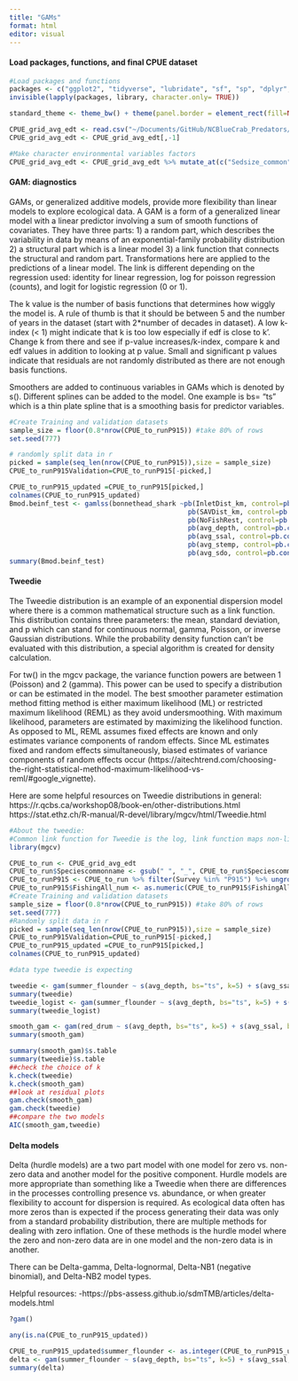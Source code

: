 ```yaml
---
title: "GAMs"
format: html
editor: visual
---
```


#### Load packages, functions, and final CPUE dataset

```r
#Load packages and functions 
packages <- c("ggplot2", "tidyverse", "lubridate", "sf", "sp", "dplyr", "rnaturalearth", "readr", "readxl", "spatialEco", "rstatix", "viridis", "BBmisc", "corrplot")
invisible(lapply(packages, library, character.only= TRUE))

standard_theme <- theme_bw() + theme(panel.border = element_rect(fill=NA, colour = "black")) + theme(panel.grid.major = element_blank(), panel.grid.minor = element_blank()) + theme(legend.text.align= 0, legend.title= element_text(size = 12), legend.text = element_text(size= 10), axis.text=element_text(size=10), axis.title=element_text(size=12))

CPUE_grid_avg_edt <- read.csv("~/Documents/GitHub/NCBlueCrab_Predators/Data/CPUE/CPUE_grid_avg_edt.csv")
CPUE_grid_avg_edt <- CPUE_grid_avg_edt[,-1]

#Make character environmental variables factors
CPUE_grid_avg_edt <- CPUE_grid_avg_edt %>% mutate_at(c("Sedsize_common", "ShorelineType", "ITP", "Survey"), as.factor)
```

#### GAM: diagnostics

GAMs, or generalized additive models, provide more flexibility than linear models to explore ecological data. A GAM is a form of a generalized linear model with a linear predictor involving a sum of smooth functions of covariates. They have three parts: 1) a random part, which describes the variability in data by means of an exponential-family probability distribution 2) a structural part which is a linear model 3) a link function that connects the structural and random part. Transformations here are applied to the predictions of a linear model. The link is different depending on the regression used: identity for linear regression, log for poisson regression (counts), and logit for logistic regression (0 or 1).

The k value is the number of basis functions that determines how wiggly the model is. A rule of thumb is that it should be between 5 and the number of years in the dataset (start with 2*number of decades in dataset). A low k-index (< 1) might indicate that k is too low especially if edf is close to k'. Change k from there and see if p-value increases/k-index, compare k and edf values in addition to looking at p value. Small and significant p values indicate that residuals are not randomly distributed as there are not enough basis functions. 

Smoothers are added to continuous variables in GAMs which is denoted by s(). Different splines can be added to the model. One example is bs= "ts" which is a thin plate spline that is a smoothing basis for predictor variables. 

```r

#Create Training and validation datasets
sample_size = floor(0.8*nrow(CPUE_to_runP915)) #take 80% of rows 
set.seed(777)

# randomly split data in r
picked = sample(seq_len(nrow(CPUE_to_runP915)),size = sample_size)
CPUE_to_runP915Validation=CPUE_to_runP915[-picked,]

CPUE_to_runP915_updated =CPUE_to_runP915[picked,]
colnames(CPUE_to_runP915_updated)
Bmod.beinf_test <- gamlss(bonnethead_shark ~pb(InletDist_km, control=pb.control(method="GAIC")) +  pb(red_drum, control=pb.control(method="GAIC")) + 
                                             pb(SAVDist_km, control=pb.control(method="GAIC")) + 
                                             pb(NoFishRest, control=pb.control(method="GAIC")) +
                                             pb(avg_depth, control=pb.control(method="GAIC")) +
                                             pb(avg_ssal, control=pb.control(method="GAIC")) +
                                             pb(avg_stemp, control=pb.control(method="GAIC")) +
                                             pb(avg_sdo, control=pb.control(method="GAIC")) + Sedsize_common + ShorelineType, data=na.omit(CPUE_to_runP915_updated),family=BEINF0,n.cyc=ncyc, c.crit=ccrit)
summary(Bmod.beinf_test)   

```

#### Tweedie 

The Tweedie distribution is an example of an exponential dispersion model where there is a common mathematical structure such as a link function. This distribution contains three parameters: the mean, standard deviation, and p which can stand for continuous normal, gamma, Poisson, or inverse Gaussian distributions. While the probability density function can't be evaluated with this distribution, a special algorithm is created for density calculation. 

For tw() in the mgcv package, the variance function powers are between 1 (Poisson) and 2 (gamma). This power can be used to specify a distribution or can be estimated in the model. The best smoother parameter estimation method fitting method is either maximum likelihood (ML) or restricted maximum likelihood (REML) as they avoid undersmoothing. With maximum likelihood, parameters are estimated by maximizing the likelihood function. As opposed to ML, REML assumes fixed effects are known and only estimates variance components of random effects. Since ML estimates fixed and random effects simultaneously, biased estimates of variance components of random effects occur (https://aitechtrend.com/choosing-the-right-statistical-method-maximum-likelihood-vs-reml/#google_vignette). 

Here are some helpful resources on Tweedie distributions in general:
https://r.qcbs.ca/workshop08/book-en/other-distributions.html
https://stat.ethz.ch/R-manual/R-devel/library/mgcv/html/Tweedie.html

```r
#About the tweedie: 
#Common link function for Tweedie is the log, link function maps non-linear relationship to linear one
library(mgcv)

CPUE_to_run <- CPUE_grid_avg_edt
CPUE_to_run$Speciescommonname <- gsub(" ", "_", CPUE_to_run$Speciescommonname)
CPUE_to_runP915 <- CPUE_to_run %>% filter(Survey %in% "P915") %>% ungroup() %>% pivot_wider(names_from = "Speciescommonname", values_from = "mean_CPUE_stdzd") 
CPUE_to_runP915$FishingAll_num <- as.numeric(CPUE_to_runP915$FishingAll_num)
#Create Training and validation datasets
sample_size = floor(0.8*nrow(CPUE_to_runP915)) #take 80% of rows 
set.seed(777)
#Randomly split data in r
picked = sample(seq_len(nrow(CPUE_to_runP915)),size = sample_size)
CPUE_to_runP915Validation=CPUE_to_runP915[-picked,]
CPUE_to_runP915_updated =CPUE_to_runP915[picked,]
colnames(CPUE_to_runP915_updated)

#data type tweedie is expecting 

tweedie <- gam(summer_flounder ~ s(avg_depth, bs="ts", k=5) + s(avg_ssal, bs="ts", k=5) + s(avg_stemp, bs="ts", k=5) + s(avg_sdo, bs="ts", k=5) + s(SAVDist_km, bs="ts", k=5) + s(InletDist_km, bs="ts", k=5) + s(NoFishRest, bs="ts", k=5) + s(black_drum, bs="ts", k=5) + factor(FishingAll_num) + factor(Sedsize_common), family= tw(link= "log"), data= CPUE_to_runP915_updated, method= "REML")
summary(tweedie)    
tweedie_logist <- gam(summer_flounder ~ s(avg_depth, bs="ts", k=5) + s(avg_ssal, bs="ts", k=5) + s(avg_stemp, bs="ts", k=5) + s(avg_sdo, bs="ts", k=5) + s(SAVDist_km, bs="ts", k=5) + s(InletDist_km, bs="ts", k=5) + s(NoFishRest, bs="ts", k=5) + s(black_drum, bs="ts", k=5) + factor(FishingAll_num) + factor(Sedsize_common), family= tw(link= "logit"), data= CPUE_to_runP915_updated, method= "REML")
summary(tweedie_logist)  

smooth_gam <- gam(red_drum ~ s(avg_depth, bs="ts", k=5) + s(avg_ssal, bs="ts", k=5) + s(avg_stemp, bs="ts", k=5) + s(avg_sdo, bs="ts", k=5) + Sedsize_common, family= gaussian(link= "identity"), data= CPUE_to_runP915_updated, method= "REML")
summary(smooth_gam) 

summary(smooth_gam)$s.table
summary(tweedie)$s.table
##check the choice of k
k.check(tweedie)
k.check(smooth_gam)
##look at residual plots 
gam.check(smooth_gam)
gam.check(tweedie)
##compare the two models 
AIC(smooth_gam,tweedie)
```

#### Delta models 

Delta (hurdle models) are a two part model with one model for zero vs. non-zero data and another model for the positive component. Hurdle models are more appropriate than something like a Tweedie when there are differences in the processes controlling presence vs. abundance, or when greater flexibility to account for dispersion is required. As ecological data often has more zeros than is expected if the process generating their data was only from a standard probability distribution, there are multiple methods for dealing with zero inflation. One of these methods is the hurdle model where the zero and non-zero data are in one model and the non-zero data is in another. 

There can be Delta-gamma, Delta-lognormal, Delta-NB1 (negative binomial), and Delta-NB2 model types. 

Helpful resources:
-https://pbs-assess.github.io/sdmTMB/articles/delta-models.html
```r
?gam()

any(is.na(CPUE_to_runP915_updated))

CPUE_to_runP915_updated$summer_flounder <- as.integer(CPUE_to_runP915_updated$summer_flounder)
delta <- gam(summer_flounder ~ s(avg_depth, bs="ts", k=5) + s(avg_ssal, bs="ts", k=5) + s(avg_stemp, bs="ts", k=5) + s(avg_sdo, bs="ts", k=5) + s(SAVDist_km, bs="ts", k=5) + s(InletDist_km, bs="ts", k=5) + s(NoFishRest, bs="ts", k=5) + s(black_drum, bs="ts", k=5) + factor(FishingAll_num) + factor(Sedsize_common), family= ziplss(), data= CPUE_to_runP915_updated)
summary(delta)  


```

